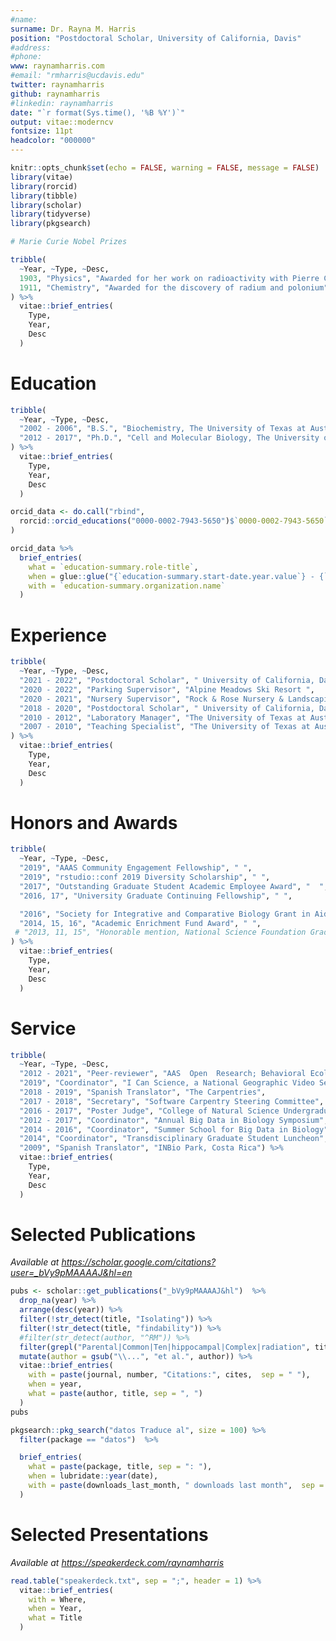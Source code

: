```yaml
---
#name:
surname: Dr. Rayna M. Harris
position: "Postdoctoral Scholar, University of California, Davis"
#address:  
#phone:  
www: raynamharris.com
#email: "rmharris@ucdavis.edu"
twitter: raynamharris
github: raynamharris
#linkedin: raynamharris
date: "`r format(Sys.time(), '%B %Y')`"
output: vitae::moderncv
fontsize: 11pt
headcolor: "000000"
---
```


```r
knitr::opts_chunk$set(echo = FALSE, warning = FALSE, message = FALSE)
library(vitae)
library(rorcid)
library(tibble)
library(scholar)
library(tidyverse)
library(pkgsearch)
```




```r

# Marie Curie Nobel Prizes

tribble(
  ~Year, ~Type, ~Desc,
  1903, "Physics", "Awarded for her work on radioactivity with Pierre Curie and Henri Becquerel",
  1911, "Chemistry", "Awarded for the discovery of radium and polonium"
) %>% 
  vitae::brief_entries(
    Type,
    Year, 
    Desc
  )
```


# Education

```r

tribble(
  ~Year, ~Type, ~Desc, 
  "2002 - 2006", "B.S.", "Biochemistry, The University of Texas at Austin", 
  "2012 - 2017", "Ph.D.", "Cell and Molecular Biology, The University of Texas at Austin"
) %>% 
  vitae::brief_entries(
    Type,
    Year, 
    Desc
  )

```

```r
orcid_data <- do.call("rbind",
  rorcid::orcid_educations("0000-0002-7943-5650")$`0000-0002-7943-5650`$`affiliation-group`$summaries
)

orcid_data %>%
  brief_entries(
    what = `education-summary.role-title`,
    when = glue::glue("{`education-summary.start-date.year.value`} - {`education-summary.end-date.year.value`}"),
    with = `education-summary.organization.name`
  )
```

# Experience

```r

tribble(
  ~Year, ~Type, ~Desc,
  "2021 - 2022", "Postdoctoral Scholar", " University of California, Davis",
  "2020 - 2022", "Parking Supervisor", "Alpine Meadows Ski Resort ",
  "2020 - 2021", "Nursery Supervisor", "Rock & Rose Nursery & Landscaping ",
  "2018 - 2020", "Postdoctoral Scholar", " University of California, Davis",
  "2010 - 2012", "Laboratory Manager", "The University of Texas at Austin",
  "2007 - 2010", "Teaching Specialist", "The University of Texas at Austin",
) %>% 
  vitae::brief_entries(
    Type,
    Year, 
    Desc
  )

```


# Honors and Awards

```r

tribble(
  ~Year, ~Type, ~Desc,
  "2019", "AAAS Community Engagement Fellowship", " ",
  "2019", "rstudio::conf 2019 Diversity Scholarship", " ",
  "2017", "Outstanding Graduate Student Academic Employee Award", "  ",
  "2016, 17", "University Graduate Continuing Fellowship", " ",

  "2016", "Society for Integrative and Comparative Biology Grant in Aid of Research", " ",
  "2014, 15, 16", "Academic Enrichment Fund Award", " ",
 # "2013, 11, 15", "Honorable mention, National Science Foundation Graduate Research Fellowship", " ",
) %>% 
  vitae::brief_entries(
    Type,
    Year, 
    Desc
  )

```

# Service

```r

tribble(
  ~Year, ~Type, ~Desc,
  "2012 - 2021", "Peer-reviewer", "AAS  Open  Research; Behavioral Ecology; Genes, Genomes & Genetics; Genes, Brains & Behavior; Journal of Experimental Zoology Part A; Nature; Physiology & Behavior; Proceedings of the Royal Society B; rOpenSci",
  "2019", "Coordinator", "I Can Science, a National Geographic Video Series",
  "2018 - 2019", "Spanish Translator", "The Carpentries",
  "2017 - 2018", "Secretary", "Software Carpentry Steering Committee",
  "2016 - 2017", "Poster Judge", "College of Natural Science Undergraduate Research Forum",
  "2012 - 2017", "Coordinator", "Annual Big Data in Biology Symposium",
  "2014 - 2016", "Coordinator", "Summer School for Big Data in Biology",
  "2014", "Coordinator", "Transdisciplinary Graduate Student Luncheon",
  "2009", "Spanish Translator", "INBio Park, Costa Rica") %>% 
  vitae::brief_entries(
    Type,
    Year, 
    Desc
  )

```


# Selected Publications


_Available at <https://scholar.google.com/citations?user=_bVy9pMAAAAJ&hl=en>_ \

```r

pubs <- scholar::get_publications("_bVy9pMAAAAJ&hl")  %>% 
  drop_na(year) %>%
  arrange(desc(year)) %>%
  filter(!str_detect(title, "Isolating")) %>%
  filter(!str_detect(title, "findability")) %>%
  #filter(str_detect(author, "^RM")) %>%
  filter(grepl("Parental|Common|Ten|hippocampal|Complex|radiation", title)) %>%
  mutate(author = gsub("\\...", "et al.", author)) %>%
  vitae::brief_entries(
    with = paste(journal, number, "Citations:", cites,  sep = " "),
    when = year,
    what = paste(author, title, sep = ", ")
  )
pubs

```



```r

pkgsearch::pkg_search("datos Traduce al", size = 100) %>%
  filter(package == "datos")  %>%

  brief_entries(
    what = paste(package, title, sep = ": "),
    when = lubridate::year(date),
    with = paste(downloads_last_month, " downloads last month",  sep = ""),
  )


```

# Selected Presentations 

_Available at <https://speakerdeck.com/raynamharris>_  \

```r

read.table("speakerdeck.txt", sep = ";", header = 1) %>%
  vitae::brief_entries(
    with = Where,
    when = Year,
    what = Title
  )
```

